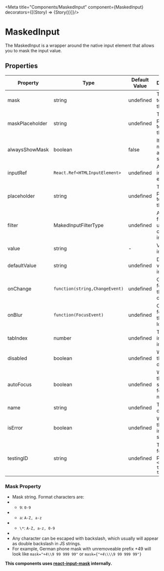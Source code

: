 
<Meta title="Components/MaskedInput" component={MaskedInput}  decorators={[(Story) => <LensProvider>{Story()}</LensProvider>]}/>


# MaskedInput

The MaskedInput is a wrapper around the native input element that allows you to mask the input value.

<Canvas>
     <MaskedInput
      mask="99/99/9999"
      name="input"
      defaultValue="03/01/1990"
    />
</Canvas>

## Properties

|Property|Type|Default Value|Description|Required|
|---|---|---|---|---|
|mask|string|undefined|The mask to use for the input|Yes|
|maskPlaceholder|string|undefined|The placeholder to use for the input|No|
|alwaysShowMask|boolean|false|If true, the mask will always be shown|No|
|inputRef|`React.Ref<HTMLInputElement>`|undefined|A ref to the input element|No|
|placeholder|string|undefined|The placeholder to use for the input|No|
|filter|MakedInputFilterType|undefined|A filter function used to clean the input value|No|
|value|string|-|Value of the input|No|
|defaultValue|string|undefined|Default value of the input|No|
|onChange|`function(string,ChangeEvent)`|undefined|Callback for when the input changes|No|
|onBlur |`function(FocusEvent)`|undefined|Callback for when the input loses focus|No|
|tabIndex|number|undefined|The tab index of the input|No|
|disabled|boolean|undefined|Whether the input is disabled|No|
|autoFocus|boolean|undefined|Whether the input should be focused on mount|No|
|name|string|undefined|The name of the input|No|
|isError|boolean|undefined|Whether the input is in an error state|No|
|testingID| string | undefined | The id used for testing purposes.<br/>`<div data-testid="my-test-id"/>` |No|


### Mask Property

   * Mask string. Format characters are:
   * * `9`: `0-9`
   * * `a`: `A-Z, a-z`
   * * `\*`: `A-Z, a-z, 0-9`
   *
   * Any character can be escaped with backslash, which usually will appear as double backslash in JS strings.
   * For example, German phone mask with unremoveable prefix +49 will look like `mask="+4\\9 99 999 99"` or `mask={"+4\\\\9 99 999 99"}`


**This components uses [react-input-mask](https://www.npmjs.com/package/react-input-mask) internally.**